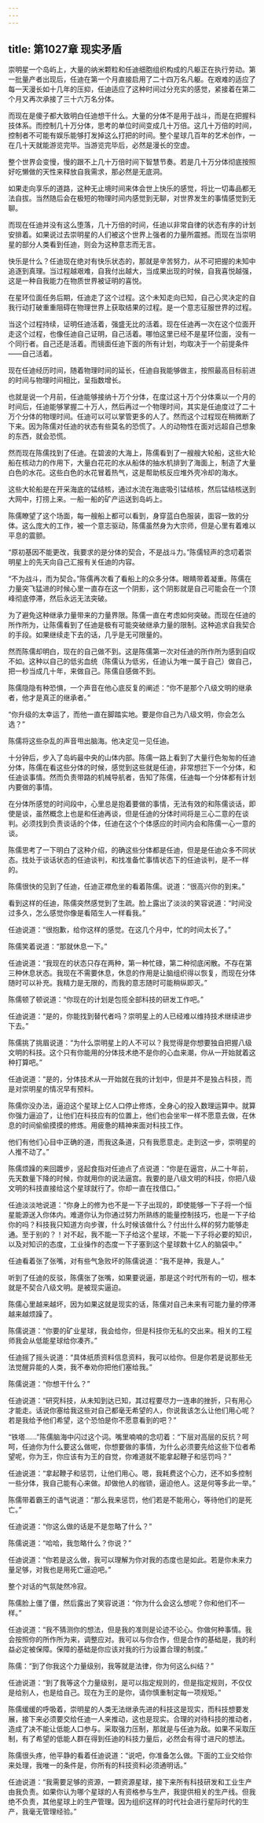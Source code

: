 ```yaml
---
---
---
```

title: 第1027章 现实矛盾
---



崇明星一个岛屿上，大量的纳米颗粒和任迪细胞组织构成的凡躯正在执行劳动。第一批量产者出现后，任迪在第一个月直接启用了二十四万名凡躯。在艰难的适应了每一天漫长如十几年的压抑，任迪适应了这种时间过分充实的感觉，紧接着在第二个月又再次承接了三十六万名分体。

而现在是傻子都大致明白任迪想干什么。大量的分体不是用于战斗，而是在把握科技体系。而控制几十万分体，思考的单位时间变成几十万倍。这几十万倍的时间，控制者不可能有娱乐能够打发掉这么打把的时间。整个星球几百年的艺术创作，一在几十天就能游览完毕。当游览完毕后，必然是漫长的空虚。

整个世界会变慢，慢的跟不上几十万倍时间下智慧节奏。若是几十万分体彻底按照好吃懒做的天性来释放自我需求，那必然是无底洞。

如果走向享乐的道路，这种无止境时间来体会世上快乐的感觉，将比一切毒品都无法自拔。当然随后会在极短的物理时间内感觉到无聊，对世界发生的事情感觉到无聊。

而现在任迪并没有这么堕落，几十万倍的时间，任迪以非常自律的状态有序的计划安排着。如果说过去崇明星的人们被这个世界上强者的力量所震撼。而现在当崇明星的部分人类看到任迪，则会为这种意志而无言。

快乐是什么？任迪现在绝对有快乐状态的，那就是辛苦努力，从不可把握的未知中追逐到真理。当过程越艰难，自我付出越大，当成果出现的时候，自我喜悦越强，这是一种自我能力在物质世界被证明的喜悦。

在星环位面任务后期，任迪走了这个过程。这个未知走向已知，自己心灵决定的自我行动打破重重阻碍在物理世界上获取结果的过程。是一个意志征服世界的过程。

当这个过程持续，证明任迪活着，强盛无比的活着。现在任迪再一次在这个位面开走这个过程，也像任迪自己证明，自己活着。哪怕这里已经不是星环位面，没有一个同行者。自己还是活着。而镜面任迪下面的所有计划，均取决于一个前提条件——自己活着。

现在任迪经历时间，随着物理时间的延长，任迪自我能够做主，按照最高目标前进的时间与物理时间相比，呈指数增长。

也就是说一个月前，任迪能够接纳十万个分体，在度过这十万个分体乘以一个月的时间后，任迪能够掌握二十万人，然后再过一个物理时间，其实是任迪度过了二十万个分体的物理时间。任迪可以可以掌管更多的人了。然而这个过程现在稍微断了下来。因为陈儒对任迪的状态有些莫名的恐慌了。人的动物性在面对远超自己想象的东西，就会恐慌。

然而现在陈儒找到了任迪。在碧波的大海上，陈儒看到了一艘艘大轮船，这些大轮船在核动力的作用下，大量白花花的水从船体的抽水机排到了海面上，制造了大量白色的水花。这些白色的水花冒着热气，这是帮助核反应堆外壳冷却的海水。

这些大轮船是在开采海底的锰结核，通过水流在海底吸引锰结核，然后锰结核送到大网中，打捞上来。一船一船的矿产运送到岛屿上。

陈儒瞭望了这个场面，每一艘船上都可以看到，身穿蓝白色服装，面容一致的分体。这么庞大的工作，被一个意志驱动，陈儒虽然身为大宗师，但是心里有着难以平息的震颤。

“原初基因不能更改，我要求的是分体的契合，不是战斗力。”陈儒轻声的念叨着崇明星上的先天向自己汇报有关任迪的内容。

“不为战斗，而为契合。”陈儒再次看了看船上的众多分体。眼睛带着凝重。陈儒在力量突飞猛进的时候心里一直存在这一个阴影，这个阴影就是自己可能会在一个顶峰彻底停滞，然后永远无法突破。

为了避免这种继承力量带来的力量界限。陈儒一直在考虑如何突破。而现在任迪的所作所为，让陈儒看到了任迪是极有可能突破继承力量的限制。这种追求自我契合的手段。如果继续走下去的话，几乎是无可限量的。

然而陈儒却明白，现在的自己做不到。这是陈儒第一次对任迪的所作所为感到自叹不如。这种以自己的低劣血统（陈儒认为低劣，任迪认为唯一属于自己）做自己，把一秒当成几十年，来做自己。陈儒自感做不到。

陈儒隐隐有种恐惧，一个声音在他心底反复的阐述：“你不是那个八级文明的继承者，他才是真正的继承者。”

“你升级的太幸运了，而他一直在脚踏实地。要是你自己为八级文明，你会怎么选？”

陈儒将这些杂乱的声音甩出脑海。他决定见一见任迪。

十分钟后，步入了岛屿最中央的山体内部。陈儒一路上看到了大量行色匆匆的任迪分体，陈儒在看这些分体的时候，感觉到这些就是任迪，非常想拦下一个分体，和任迪谈事情。然而负责带路的机械导航者，告知了陈儒，任迪每一个分体都有计划内要做的事情。

在分体所感觉的时间段中，心里总是抱着要做的事情，无法有效的和陈儒谈话，即使是谈，虽然概念上也是和任迪再谈，但是任迪的分体时间将是三心二意的在谈判。必须找到负责谈话的个体，任迪在这个个体感应的时间内会和陈儒一心一意的谈。

陈儒思考了一下明白了这种介绍，的确这些分体都是任迪，但是是任迪众多不同状态。找处于谈话状态的任迪谈判，和找准备忙事情状态下的任迪谈判，是不一样的。

陈儒很快的见到了任迪，任迪正襟危坐的看着陈儒。说道：“很高兴你的到来。”

看到这样的任迪，陈儒突然感觉到了生疏。脸上露出了淡淡的笑容说道：“时间没过多久，怎么感觉你像是看陌生人一样看我。”

任迪说道：“很抱歉，给你这样的感觉。在这几个月中，忙的时间太长了。”

陈儒笑着说道：“那就休息一下。”

任迪说道：“我现在的状态只存在两种，第一种忙碌，第二种彻底闲散。不存在第三种休息状态。我现在不需要休息，休息的作用是让脑组织得以恢复，而现在分体随时可以补充。我精力是无限的，而我的意志随时可能稍纵即灭。”

陈儒顿了顿说道：“你现在的计划是包揽全部科技的研发工作吧。”

任迪说道：“是的，你能找到替代者吗？崇明星上的人已经难以维持技术继续进步下去。”

陈儒挑了挑眉说道：“为什么崇明星上的人不可以？我觉得是你想要独自把握八级文明的科技。这个只有你能用的分体技术绝不是你的心血来潮，你从一开始就着这种打算吧。”

任迪说道：“是的，分体技术从一开始就在我的计划中，但是并不是独占科技，而是对崇明星的情况早有预料。

陈儒你没办法，逼迫这个星球上亿人口停止修炼，全身心的投入数理运算中。就算你强力逼迫了，让他们在科技应有的位置上，他们也会坐牢一样不愿意去做，在休息的时间偷偷摸摸的修炼。用疲惫的精神来面对科技工作。

他们有他们心目中正确的道，而我这条道，只有我愿意走。走到这一步，崇明星的人推不动了。”

陈儒烦躁的来回踱步，竖起食指对任迪点了点说道：“你是在逼宫，从二十年前，先天数量下降的时候，你就用你的说法逼宫。我要的是八级文明的科技，你把八级文明的科技直接给这个星球就行了。你却一直在找借口。”

任迪淡淡地说道：“你身上的修为也不是一下子出现的，即使能够一下子将一个恒星能源送入你体内。难道你认为你通过努力所熟练的能量控制技巧，也是一下子给你的吗？科技我只知道方向步骤，什么时候该做什么？付出什么样的努力能够走通。至于别的？！对不起，我不能一下子给这个星球，不能一下子将必要的知识，以及对知识的态度，工业操作的态度一下子塞到这个星球数十亿人的脑袋中。”

任迪看着张了张嘴，对有些气急败坏的陈儒说道：“我不是神，我是人。”

听到了任迪的反驳，陈儒张了张嘴，如果要说逼，那是这个时代所有的一切，根本就是不契合八级文明。是被现实逼迫。

陈儒心里越来越坏，因为如果这就是现实的话，陈儒对自己未来有可能力量的停滞越来越烦躁了。

陈儒说道：“你要的矿业星球，我会给你，但是科技你无私的交出来。相关的工程师我会从低能星球给你凑齐。”

任迪摇了摇头说道：“具体纸质资料信息资料，我可以给你。但是你若是说那些无法觉醒异能的人类，我不奉劝你把他们塞给我。”

陈儒说道：“你想干什么？”

任迪说道：“研究科技，从未知到达已知，其过程要尽力一连串的挫折，只有用心才能走。话说你塞给我这些对自己都毫无希望的人，你说我该怎么让他们用心呢？若是我给予他们希望，这个恐怕是你不愿意看到的吧？”

“铁塔……”陈儒脑海中闪过这个词。嘴里喃喃的念叨着：“下层对高层的反抗？呵呵，任迪你为什么要这么做呢，你想要做的事情，为什么必须要先给这些下位者希望呢，你为王，你应该有为王的自觉，你难道就不能拿起鞭子和惩罚吗？”

任迪说道：“拿起鞭子和惩罚，让他们用心。嗯，我耗费这个心力，还不如多控制一些分体，我自己能有心来做。却做他人的枷锁，逼迫他人。这是何等多此一举。”

陈儒带着霸王的语气说道：“那么我来惩罚，他们若是不能用心，等待他们的是死亡。”

任迪说道：“你这么做的话是不是忽略了什么？”

陈儒说道：“哈哈，我忽略什么？你说？”

任迪说道：“你若是这么做，我可以理解为你对我的态度也是如此。若是你未来力量足够，对我也是用死亡逼迫吧。”

整个对话的气氛陡然冷寂。

陈儒脸上僵了僵，然后露出了笑容说道：“你为什么会这么想呢？你和他们不一样。”

任迪说道：“我不猜测你的想法，但是我的准则是论迹不论心。你做何种事情。我会按照你的所作所为来，调整应对。我可以与你合作，但是合作的基础是，我的利益必定被保障。保障的基础是你应该对我的行为设置合理的制度。”

陈儒：“到了你我这个力量级别，我等就是法律，你为何这么纠结？”

任迪说道：“到了我等这个力量级别，是可以指定规则的，但是指定规则，不仅仅是给别人，也是给自己。现在为王的是你，请你慎重制定每一项规矩。”

陈儒缓缓的呼吸着，崇明星的人类无法继承先进的科技这是现实，而科技想要发展，接下来必须要交给任迪一人来推动，这也是现实。合理的对待科技的推动者，造成了决不能让低能人口参与。采取强力压制，那就是与任迪为敌。如果不采取压制，有了希望的低能人群在得到任迪的科技力量后，必然会有得寸进尺的想法。

陈儒很头疼，他平静的看着任迪说道：“说吧，你准备怎么做。下面的工业交给你来处理，我唯一的条件是，你所有的科技资料必须通明话。”

任迪说道：“我需要足够的资源，一颗资源星球，接下来所有科技研发和工业生产由我负责。如果你认为哪个星球的人有资格参与生产，我提供相关的生产线。但我绝不负责，其他星球上的生产管理。因为组织这样的时代社会进行星际时代的生产，我毫无管理经验。”